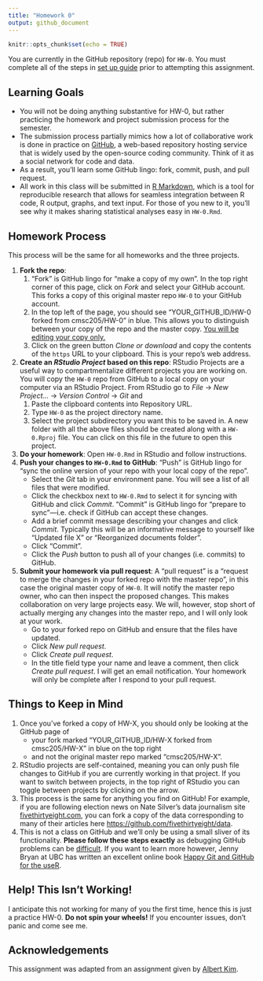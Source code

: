 ```yaml
---
title: "Homework 0"
output: github_document
---
```


```r
knitr::opts_chunk$set(echo = TRUE)
```

You are currently in the GitHub repository (repo) for `HW-0`. You must
complete all of the steps in [set up guide](https://github.com/cmsc205/notes/tree/master/install) prior to attempting this assignment.


## Learning Goals

* You will not be doing anything substantive for HW-0, but rather practicing the homework and project submission process for the semester.
* The submission process partially mimics how a lot of collaborative work is
done in practice on [GitHub](https://github.com/), a web-based repository
hosting service that is widely used by the open-source coding community. Think
of it as a social network for code and data.
* As a result, you'll learn some GitHub lingo: fork, commit, push, and
pull request.
* All work in this class will be submitted in [R
Markdown](http://rmarkdown.rstudio.com/), which is a tool for reproducible
research that allows for seamless integration between R code, R output, graphs, and text input. For those of you new to it, you'll see why it makes sharing statistical analyses easy in `HW-0.Rmd`.


## Homework Process

This process will be the same for all homeworks and the three projects.

1. **Fork the repo**:
    1. "Fork" is GitHub lingo for "make a copy of my own". In the top right
    corner of this page, click on *Fork* and select your GitHub account. This
    forks a copy of this original master repo `HW-0` to your GitHub account.
    1. In the top left of the page, you should see "YOUR_GITHUB_ID/HW-0 forked 
    from cmsc205/HW-0" in blue. This allows you to
    distinguish between your copy of the repo and the master copy. <u>You will be
    editing your copy only.</u>
    1. Click on the green button *Clone or download* and copy the contents of
    the `https` URL to your clipboard. This is your repo's web address.
1. **Create an *RStudio Project* based on this repo**: RStudio Projects are a 
useful way to compartmentalize different projects you are working on. You will 
copy the `HW-0` repo from GitHub to a local copy on your computer via an RStudio
Project. From RStudio go to *File* -> *New Project...* -> *Version Control* ->
*Git* and
    1. Paste the clipboard contents into Repository URL.
    2. Type `HW-0` as the project directory name.
    3. Select the project subdirectory you want this to be saved in. A new
    folder with all the above files should be created along with a `HW-0.Rproj`
    file. You can click on this file in the future to open this project.
1. **Do your homework**: Open `HW-0.Rmd` in RStudio and follow instructions. 
1. **Push your changes to `HW-0.Rmd` to GitHub**: "Push" is GitHub lingo for "sync the online version
of your repo with your local copy of the repo".
    + Select the *Git* tab in your environment pane. You will see a list of all files that were modified.
    + Click the checkbox next to `HW-0.Rmd` to select it for syncing with GitHub
    and click *Commit*. "Commit" is GitHub lingo for "prepare to sync"---i.e.
    check if GitHub can accept these changes.
    + Add a brief commit message describing your changes and click *Commit*.
    Typically this will be an informative message to yourself like "Updated file
    X" or "Reorganized documents folder".
    + Click "Commit".
    + Click the *Push* button to push all of your changes (i.e. commits) to GitHub.

1. **Submit your homework via pull request**: A "pull request" is a "request to 
merge the changes in your forked repo with the master repo", in this case the 
original master copy of `HW-0`. It will notify the master repo owner, who can
then inspect the proposed changes. This makes collaboration on very large
projects easy. We will, however, stop short of actually merging any changes into
the master repo, and I will only look at your work.
    + Go to your forked repo on GitHub and ensure that the files have updated.
    + Click *New pull request*. 
    + Click *Create pull request*.
    + In the title field type your name and leave a comment, then click *Create
    pull request*. I will get an email notification. Your homework will only be 
    complete after I respond to your pull request.



## Things to Keep in Mind

1. Once you've forked a copy of HW-X, you should only be looking at the GitHub page of
    * your fork marked "YOUR_GITHUB_ID/HW-X forked from
    cmsc205/HW-X" in blue on the top right
    * and not the original master repo marked
    "cmsc205/HW-X".
1. RStudio projects are self-contained, meaning you can only push file changes to
GitHub if you are currently working in that project. If you want to switch
between projects, in the top right of RStudio you can toggle between projects by
clicking on the arrow.
1. This process is the same for anything you find on GitHub! For example, if you
are following election news on Nate Silver's data journalism site
[fivethirtyeight.com](http://fivethirtyeight.com/), you can fork a copy of the data
corresponding to many of their articles here
<https://github.com/fivethirtyeight/data>.
1. This is not a class on GitHub and we'll only be using a small sliver of its 
functionality. **Please follow these steps exactly** as debugging GitHub
problems can be [difficult](http://ohshitgit.com/). If you want to learn more
however, Jenny Bryan at UBC has written an excellent online book [Happy Git and
GitHub for the useR](http://happygitwithr.com/).



## Help! This Isn't Working!

I anticipate this not working for many of you the first time, hence this is just
a practice HW-0. **Do not spin your wheels!** If you encounter issues, don't
panic and come see me.

## Acknowledgements

This assignment was adapted from an assignment given by [Albert Kim](https://rudeboybert.github.io/).